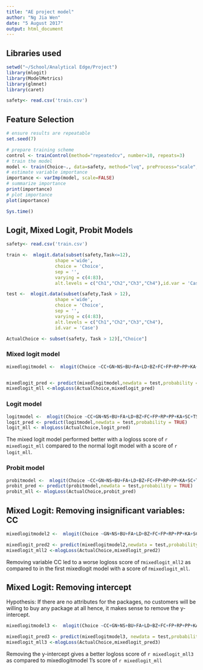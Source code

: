 ```yaml
---
title: "AE project model"
author: "Ng Jia Wen"
date: "5 August 2017"
output: html_document
---
```

## Libraries used
```r
setwd("~/School/Analytical Edge/Project")
library(mlogit) 
library(ModelMetrics)
library(glmnet)
library(caret)

safety<- read.csv('train.csv')

```

## Feature Selection
```r


# ensure results are repeatable
set.seed(7)

# prepare training scheme
control <- trainControl(method="repeatedcv", number=10, repeats=3)
# train the model
model <- train(Choice~., data=safety, method="lvq", preProcess="scale", trControl=control)
# estimate variable importance
importance <- varImp(model, scale=FALSE)
# summarize importance
print(importance)
# plot importance
plot(importance)

Sys.time()

```

## Logit, Mixed Logit, Probit Models
```r
safety<- read.csv('train.csv')

train <-  mlogit.data(subset(safety,Task<=12),
                  shape ='wide',
                  choice = 'Choice',
                  sep = '',
                  varying = c(4:83), 
                  alt.levels = c("Ch1","Ch2","Ch3","Ch4"),id.var = 'Case')

test <-  mlogit.data(subset(safety,Task > 12),
                  shape ='wide',
                  choice = 'Choice',
                  sep = '',
                  varying = c(4:83), 
                  alt.levels = c("Ch1","Ch2","Ch3","Ch4"),
                  id.var = 'Case') 

ActualChoice <- subset(safety, Task > 12)[,"Choice"]

```

### Mixed logit model
```r

mixedlogitmodel <-  mlogit(Choice ~CC+GN+NS+BU+FA+LD+BZ+FC+FP+RP+PP+KA+SC+TS+NV+MA+LB+AF+HU+Price,data = train, panel = TRUE, rpar = c(CC='n',GN='n',NS='n', BU='n', FA='n', LD='n', BZ='n', FC='n', FP='n', RP='n', PP='n', KA='n', SC='n', TS='n', NV='n', MA='n', LB='n', AF='n', HU='n',Price = 'n'), probability = TRUE)


mixedlogit_pred <- predict(mixedlogitmodel,newdata = test,probability = TRUE)
mixedlogit_mll <-mlogLoss(ActualChoice,mixedlogit_pred)

```

### Logit model
```r
logitmodel <-  mlogit(Choice ~CC+GN+NS+BU+FA+LD+BZ+FC+FP+RP+PP+KA+SC+TS+NV+MA+LB+AF+HU+Price,data = train)
logit_pred <- predict(logitmodel,newdata = test,probability = TRUE)
logit_mll <- mlogLoss(ActualChoice,logit_pred)
```

The mixed logit model performed better with a logloss score of `r mixedlogit_mll` compared to the normal logit model with a score of `r logit_mll`.   


### Probit model
```r
probitmodel <-  mlogit(Choice ~CC+GN+NS+BU+FA+LD+BZ+FC+FP+RP+PP+KA+SC+TS+NV+MA+LB+AF+HU+Price,data = train,probit = TRUE)
probit_pred <- predict(probitmodel,newdata = test,probability = TRUE)
probit_mll <- mlogLoss(ActualChoice,probit_pred)

```

## Mixed Logit: Removing insignificant variables: CC
```r
mixedlogitmodel2 <-  mlogit(Choice ~GN+NS+BU+FA+LD+BZ+FC+FP+RP+PP+KA+SC+TS+NV+MA+LB+AF+HU+Price,data = train, panel = TRUE, rpar = c(GN='n',NS='n', BU='n', FA='n', LD='n', BZ='n', FC='n', FP='n', RP='n', PP='n', KA='n', SC='n', TS='n', NV='n', MA='n', LB='n', AF='n', HU='n',Price = 'n'), probability = TRUE)

mixedlogit_pred2 <- predict(mixedlogitmodel2,newdata = test,probability = TRUE)
mixedlogit_mll2 <-mlogLoss(ActualChoice,mixedlogit_pred2)
```
Removing variable CC led to a worse logloss score of r`mixedlogit_mll2` as compared to in the first mixedlogit model with a score of r`mixedlogit_mll`. 


## Mixed Logit: Removing intercept  

Hypothesis: If there are no attributes for the packages, no customers will be willing to buy any package at all hence, it makes sense to remove the y-intercept. 
```r
mixedlogitmodel3 <-  mlogit(Choice ~CC+GN+NS+BU+FA+LD+BZ+FC+FP+RP+PP+KA+SC+TS+NV+MA+LB+AF+HU+Price-1,data = train, panel = TRUE, rpar = c(CC='n',GN='n',NS='n', BU='n', FA='n', LD='n', BZ='n', FC='n', FP='n', RP='n', PP='n', KA='n', SC='n', TS='n', NV='n', MA='n', LB='n', AF='n', HU='n',Price = 'n'), probability = TRUE)

mixedlogit_pred3 <- predict(mixedlogitmodel3, newdata = test,probability = TRUE)
mixedlogit_mll3 <-mlogLoss(ActualChoice,mixedlogit_pred3)
```
Removing the y-intercept gives a better logloss score of `r mixedlogit_mll3` as compared to mixedlogitmodel 1's score of `r mixedlogit_mll`